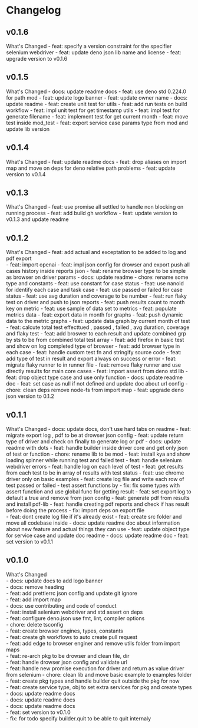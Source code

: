 # Changelog

## v0.1.6

What's Changed
	- feat: specify a version constraint for the specifier selenium webdriver 
	- feat: update deno json lib name and license 
	- feat: upgrade version to v0.1.6 

## v0.1.5

What's Changed
	- docs: update readme docs 
	- feat: use deno std 0.224.0 for path mod 
	- feat: update logo banner 
	- feat: update owner name
	- docs: update readme
	- feat: create unit test for utils 
	- feat: add run tests on build workflow 
	- feat: impl unit test for get timestamp utils 
	- feat: impl test for generate filename 
	- feat: implement test for get current month 
	- feat: move test inside mod_test 
	- feat: export service case params type from mod and update lib version 

## v0.1.4

What's Changed
	- feat: update readme docs 
	- feat: drop aliases on import map and move on deps for deno relative path problems
	- feat: update version to v0.1.4

## v0.1.3

What's Changed
	- feat: use promise all settled to handle non blocking on running process
	- feat: add build gh workflow
	- feat: update version to v0.1.3 and update readme

## v0.1.2

What's Changed
	- feat: add actual and exceptation to be added to log and pdf export 	
	- feat: import openai 
	- feat: impl json config for drowser and export push all cases history inside reports json
	- feat: rename browser type to be simple as browser on driver params
	- docs: update readme
	- chore: rename some type and constants
	- feat: use constant for case status
	- feat: use nanoid for identify each case and task case
	- feat: use passed or failed for case status
	- feat: use avg duration and coverage to be number
	- feat: run flaky test on driver and push to json reports
	- feat: push results count to month key on metric
	- feat: use sample of data set to metrics
	- feat: populate metrics data
	- feat: export data in month for graphs
	- feat: push dynamic data to the metric graphs 
	- feat: update data graph by current month of test 
	- feat: calcute total test effecttued , passed , failed , avg duration, coverage and flaky test
	- feat: add broswer to each result and update combined grp by sts to be from combined total test array
	- feat: add firefox in basic test and show on log completed type of browser
	- feat: add browser type in each case
	- feat: handle custom test fn and stringify source code 
	- feat: add type of test in result and export always on success or error
	- feat: migrate flaky runner to in runner file
	- feat: remove flaky runner and use directly results for main core cases 
	- feat: import assert from deno std lib 
	- feat: drop object type case and use only function 
	- docs: update readme doc
	- feat: set case as null if not defined and update doc about url config 
	- chore: clean deps remove node-fs from import map 
	- feat: upgrade deno json version to 0.1.2 

## v0.1.1

What's Changed
	- docs: update docs, don't use hard tabs on readme
	- feat: migrate export log , pdf to be at drowser json config
	- feat: update return type of driver and check on finally to generate log or pdf
	- docs: update readme with dots
	- feat: handle builder inside driver core and get only json of test or function 
	- chore: rename lib to be mod 
	- feat: install kya and show loading spinner while running test and failed test 
	- feat: handle selenium webdriver errors 
	- feat: handle log on each level of test 
	- feat: get results from each test to be in array of results with test status 
	- feat: use chrome driver only on basic examples 
	- feat: create log file and write each row of test passed or failed
	- test assert functions by 
	- fix: fix some types with assert function and use global func for getting result 
	- feat: set export log to default a true and remove from json config 
	- feat: generate pdf from results and install pdf-lib 
	- feat: handle creating pdf reports and check if has result before doing the process 
	- fix: import deps on export file 	
	- feat: dont create log file if it's already exist 
	- feat: create src folder and move all codebase inside 
	- docs: update readme doc about information about new feature and actual things they can use
	- feat: update object type for service case and update doc readme 
	- docs: update readme doc 
	- feat: set version to v0.1.1

## v0.1.0

What's Changed  
	- docs: update docs to add logo banner  
	- docs: remove heading  
	- feat: add prettierrc json config and update git ignore  
	- feat: add import map  
	- docs: use contributing and code of conduct  
	- feat: install selenium webdriver and std assert on deps  
	- feat: configure deno.json use fmt, lint, compiler options  
	- chore: delete tsconfig  
	- feat: create browser engines, types, constants  
	- feat: create gh workflows to auto create pull request  
	- feat: add edge to browser enginer and remove utils folder from import maps  
	- feat: re-arch pkg to be drowser and clean file, dir  
	- feat: handle drowser json config and validate url  
	- feat: handle new promise execution for driver and return as value driver from selenium
	- chore: clean lib and move basic example to examples folder  
	- feat: create pkg types and handle builder quit outside the pkg for now  
	- feat: create service type, obj to set extra services for pkg and create types  
	- docs: update readme docs  
	- docs: update readme docs  
	- docs: update readme docs  
	- feat: set version to v0.1.0  
	- fix: for todo specify builder.quit to be able to quit internaly  

